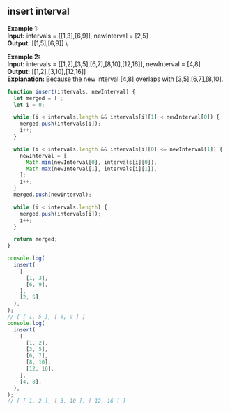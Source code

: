 
## insert interval

**Example 1:** \
**Input:** intervals = [[1,3],[6,9]], newInterval = [2,5] \
**Output:** [[1,5],[6,9]] \

**Example 2:** \
**Input:** intervals = [[1,2],[3,5],[6,7],[8,10],[12,16]], newInterval = [4,8] \
**Output:** [[1,2],[3,10],[12,16]] \
**Explanation:** Because the new interval [4,8] overlaps with [3,5],[6,7],[8,10].

```js title="insert interval"
function insert(intervals, newInterval) {
  let merged = [];
  let i = 0;

  while (i < intervals.length && intervals[i][1] < newInterval[0]) {
    merged.push(intervals[i]);
    i++;
  }

  while (i < intervals.length && intervals[i][0] <= newInterval[1]) {
    newInterval = [
      Math.min(newInterval[0], intervals[i][0]),
      Math.max(newInterval[1], intervals[i][1]),
    ];
    i++;
  }
  merged.push(newInterval);

  while (i < intervals.length) {
    merged.push(intervals[i]);
    i++;
  }

  return merged;
}

console.log(
  insert(
    [
      [1, 3],
      [6, 9],
    ],
    [2, 5],
  ),
);
// [ [ 1, 5 ], [ 6, 9 ] ]
console.log(
  insert(
    [
      [1, 2],
      [3, 5],
      [6, 7],
      [8, 10],
      [12, 16],
    ],
    [4, 8],
  ),
);
// [ [ 1, 2 ], [ 3, 10 ], [ 12, 16 ] ]
```
